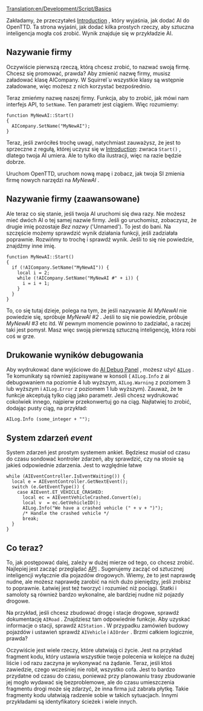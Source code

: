 [[Translation:en/Development/Script/Basics]]


<!--{{NoAI}}-->{{pl/Development/Script/NoAI}}

Zakładamy, że przeczytałeś  [[pl/Development/Script/SI/Introduction|Introduction]] , który wyjaśnia, jak dodać AI do OpenTTD. Ta strona wyjaśni, jak dodać kilka prostych rzeczy, aby sztuczna inteligencja mogła coś zrobić. Wynik znajduje się w przykładzie AI.

==Nazywanie firmy==

Oczywiście pierwszą rzeczą, którą chcesz zrobić, to nazwać swoją firmę. Chcesz się promować, prawda? Aby zmienić nazwę firmy, musisz załadować klasę AICompany. W Squirrel''`u'' wszystkie klasy są wstępnie załadowane, więc możesz z nich korzystać bezpośrednio.

Teraz zmieńmy nazwę naszej firmy. Funkcja, aby to zrobić, jak mówi nam interfejs API, to <code>SetName</code>. Ten parametr jest ciągiem. Więc rozumiemy:
 
 function MyNewAI::Start()
 {
   AICompany.SetName("MyNewAI");
 }
 
Teraz, jeśli zwróciłeś trochę uwagi, natychmiast zauważysz, że jest to sprzeczne z regułą, której uczysz się w  [[pl/Development/Script/SI/Introduction|Introduction]]: zwraca <code>Start()</code> , dlatego twoja AI umiera. Ale to tylko dla ilustracji, więc na razie będzie dobrze.

Uruchom OpenTTD, uruchom nową mapę i zobacz, jak twoja SI zmienia firmę nowych narzędzi na  ''MyNewAI'' .

==Nazywanie firmy (zaawansowane)==

Ale teraz co się stanie, jeśli twoja AI uruchomi się dwa razy. Nie możesz mieć dwóch AI o tej samej nazwie firmy. Jeśli go uruchomisz, zobaczysz, że drugie imię pozostaje ''Bez nazwy'' ('Unnamed'). To jest do bani. Na szczęście możemy sprawdzić wynik działania funkcji, jeśli zadziałała poprawnie. Rozwińmy to trochę i sprawdź wynik. Jeśli to się nie powiedzie, znajdźmy inne imię.

 function MyNewAI::Start()
 {
   if (!AICompany.SetName("MyNewAI")) {
     local i = 2;
     while (!AICompany.SetName("MyNewAI #" + i)) {
       i = i + 1;
     }
   }
 }

To, co się tutaj dzieje, polega na tym, że jeśli nazywanie AI ''MyNewAI'' nie powiedzie się, spróbuje ''MyNewAI #2'' . Jeśli to się nie powiedzie, próbuje ''MyNewAI #3'' etc itd. W pewnym momencie powinno to zadziałać, a raczej taki jest pomysł. Masz więc swoją pierwszą sztuczną inteligencję, która robi coś w grze.

== Drukowanie wyników debugowania ==

Aby wydrukować dane wyjściowe do [[pl/Development/Script/SI/Need To Know#logging-and-debug-panel|AI Debug Panel]] , możesz użyć <code>[http://noai.openttd.org/docs/trunk/classAILog.html AILog]</code> . Te komunikaty są również zapisywane w konsoli ( <code>AILog.Info</code> z ai debugowaniem na poziomie 4 lub wyższym,  <code>AILog.Warning</code> z poziomem 3 lub wyższym i <code>AILog.Error</code> z poziomem 1 lub wyższym). Zauważ, że te funkcje akceptują tylko ciąg jako parametr. Jeśli chcesz wydrukować cokolwiek innego, najpierw przekonwertuj go na ciąg. Najłatwiej to zrobić, dodając pusty ciąg, na przykład:

 AILog.Info (some_integer + "");

==System zdarzeń ''event''==


System zdarzeń jest prostym systemem ankiet. Będziesz musiał od czasu do czasu sondować kontroler zdarzeń, aby sprawdzić, czy na stosie są jakieś odpowiednie zdarzenia. Jest to względnie łatwe

 while (AIEventController.IsEventWaiting()) {
   local e = AIEventController.GetNextEvent();
   switch (e.GetEventType()) {
     case AIEvent.ET_VEHICLE_CRASHED:
       local ec = AIEventVehicleCrashed.Convert(e);
       local v  = ec.GetVehicleID();
       AILog.Info("We have a crashed vehicle (" + v + ")");
       /* Handle the crashed vehicle */
       break;
   }
 }

==Co teraz?==

To, jak postępować dalej, zależy w dużej mierze od tego, co chcesz zrobić. Najlepiej jest zacząć przeglądać [http://noai.openttd.org/docs/ API] . Sugerujemy zacząć od sztucznej inteligencji wyłącznie dla pojazdów drogowych. Wiemy, że to jest naprawdę nudne, ale możesz naprawdę zarobić na nich dużo pieniędzy, jeśli zrobisz to poprawnie. Łatwiej jest też tworzyć i rozumieć niż pociągi. Statki i samoloty są również bardzo wykonalne, ale bardziej nudne niż pojazdy drogowe.

Na przykład, jeśli chcesz zbudować drogę i stacje drogowe, sprawdź dokumentację <code>AIRoad</code> . Znajdziesz tam odpowiednie funkcje. Aby uzyskać informacje o stacji, sprawdź  <code>AIStation</code> . W przypadku zamówień budowy pojazdów i ustawień sprawdź <code>AIVehicle</code> i  <code>AIOrder</code> . Brzmi całkiem logicznie, prawda?

Oczywiście jest wiele rzeczy, które ułatwiają ci życie. Jest na przykład fragment kodu, który ustawia wszystkie twoje polecenia w kolejce na dużej liście i od razu zaczyna je wykonywać na żądanie. Teraz, jeśli ktoś zawiedzie, czego wcześniej nie robił, wszystko cofa. Jest to bardzo przydatne od czasu do czasu, ponieważ przy planowaniu trasy zbudowanie jej mogło wydawać się bezproblemowe, ale do czasu umieszczenia fragmentu drogi może się zdarzyć, że inna firma już zabrała płytkę. Takie fragmenty kodu ułatwiają radzenie sobie w takich sytuacjach. Innymi przykładami są identyfikatory ścieżek i wiele innych.